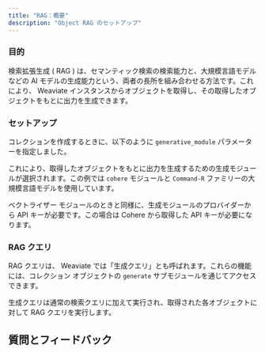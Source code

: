 ```yaml
---
title: "RAG：概要"
description: "Object RAG のセットアップ"
---
```



### <i class="fa-solid fa-chalkboard"></i> 目的

検索拡張生成 ( RAG ) は、セマンティック検索の検索能力と、大規模言語モデルなどの AI モデルの生成能力という、両者の長所を組み合わせる方法です。これにより、 Weaviate インスタンスからオブジェクトを取得し、その取得したオブジェクトをもとに出力を生成できます。

### <i class="fa-solid fa-chalkboard"></i> セットアップ

コレクションを作成するときに、以下のように `generative_module` パラメーターを指定しました。

<FilteredTextBlock
  text={PyCode}
  startMarker="# Define the generative module"
  endMarker="# END generativeDefinition"
  language="py"
/>

これにより、取得したオブジェクトをもとに出力を生成するための生成モジュールが選択されます。この例では `cohere` モジュールと `Command-R` ファミリーの大規模言語モデルを使用しています。

ベクトライザー モジュールのときと同様に、生成モジュールのプロバイダーから API キーが必要です。この場合は Cohere から取得した API キーが必要になります。

### <i class="fa-solid fa-code"></i> RAG クエリ

RAG クエリは、 Weaviate では「生成クエリ」とも呼ばれます。これらの機能には、コレクション オブジェクトの `generate` サブモジュールを通じてアクセスできます。

生成クエリは通常の検索クエリに加えて実行され、取得された各オブジェクトに対して RAG クエリを実行します。

## 質問とフィードバック


<DocsFeedback/>